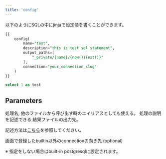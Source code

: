 ```yaml
---
title: 'config'
---
```


以下のようにSQLの中にjinjaで設定値を書くことができます。

```sql
{{
	config(
		name="test",
		description="this is test sql statement",
		output_paths=[
			"_private/{name}/{now()}{ext()}"
		],
		connection="your_connection_slug"
	)
}}

select 1 as test
```

## Parameters

<ParamField body="name" type="string" default="SQLファイル名">
処理名, 他のファイルから呼び出す時のエイリアスとしても使える。
</ParamField>

<ParamField body="description" type="string">
処理の説明を記述できる
</ParamField>

<ParamField body="output_paths" type="array: string" default="['_private/{name}/{now()}{ext()}']">
結果ファイルの出力先。

記述方法は[こちら](/sql-python/ja/framework/output-paths)を参照してください。
</ParamField>

<ParamField body="connection" type="string" default="morph_project.ymlで設定したdefault_connection">
画面で登録したbuiltin以外のconnectionの向き先 (optional)

※ 指定をしない場合はbuilt-in postgresqlに設定されます。
</ParamField>
